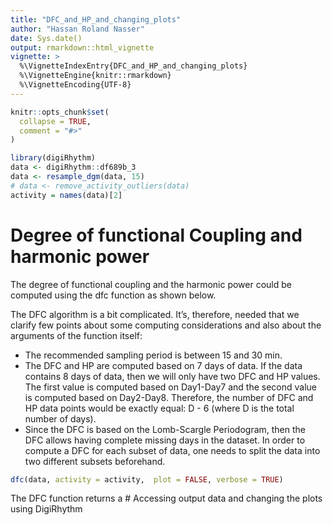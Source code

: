 ```yaml
---
title: "DFC_and_HP_and_changing_plots"
author: "Hassan Roland Nasser"
date: Sys.date()
output: rmarkdown::html_vignette
vignette: >
  %\VignetteIndexEntry{DFC_and_HP_and_changing_plots}
  %\VignetteEngine{knitr::rmarkdown}
  %\VignetteEncoding{UTF-8}
---
```


```r
knitr::opts_chunk$set(
  collapse = TRUE,
  comment = "#>"
)
```

```r
library(digiRhythm)
data <- digiRhythm::df689b_3 
data <- resample_dgm(data, 15)
# data <- remove_activity_outliers(data)
activity = names(data)[2]
```

# Degree of functional Coupling and harmonic power
The degree of functional coupling and the harmonic power could be computed using the dfc function as shown below.

The DFC algorithm is a bit complicated. It's, therefore, needed that we clarify few points about some computing considerations and also about the arguments of the function itself:

- The recommended sampling period is between 15 and 30 min.
- The DFC and HP are computed based on 7 days of data. If the data contains 8 days of data, then we will only have two DFC and HP values. The first value is computed based on Day1-Day7 and the second value is computed based on Day2-Day8. Therefore, the number of DFC and HP data points would be exactly equal: D - 6 (where D is the total number of days).
- Since the DFC is based on the Lomb-Scargle Periodogram, then the DFC allows having complete missing days in the dataset. In order to compute a DFC for each subset of data, one needs to split the data into two different subsets beforehand.

```r
dfc(data, activity = activity,  plot = FALSE, verbose = TRUE)
```
The DFC function returns a 
# Accessing output data and changing the plots using DigiRhythm
